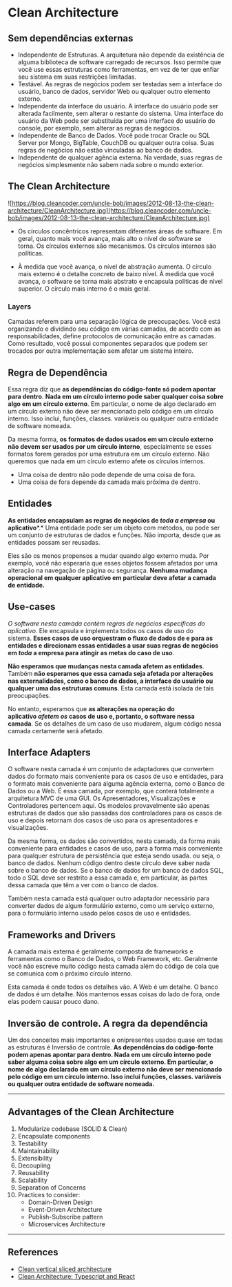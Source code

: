 # Clean Architecture

## Sem dependências externas

- Independente de Estruturas. A arquitetura não depende da existência de alguma biblioteca de software carregado de recursos. Isso permite que você use essas estruturas como ferramentas, em vez de ter que enfiar seu sistema em suas restrições limitadas.
- Testável. As regras de negócios podem ser testadas sem a interface do usuário, banco de dados, servidor Web ou qualquer outro elemento externo.
- Independente da interface do usuário. A interface do usuário pode ser alterada facilmente, sem alterar o restante do sistema. Uma interface do usuário da Web pode ser substituída por uma interface do usuário do console, por exemplo, sem alterar as regras de negócios.
- Independente de Banco de Dados. Você pode trocar Oracle ou SQL Server por Mongo, BigTable, CouchDB ou qualquer outra coisa. Suas regras de negócios não estão vinculadas ao banco de dados.
- Independente de qualquer agência externa. Na verdade, suas regras de negócios simplesmente não sabem nada sobre o mundo exterior.

## The Clean Architecture

![https://blog.cleancoder.com/uncle-bob/images/2012-08-13-the-clean-architecture/CleanArchitecture.jpg](https://blog.cleancoder.com/uncle-bob/images/2012-08-13-the-clean-architecture/CleanArchitecture.jpg)

- Os círculos concêntricos representam diferentes áreas de software. Em geral, quanto mais você avança, mais alto o nível do software se torna. Os círculos externos são mecanismos. Os círculos internos são políticas.

- À medida que você avança, o nível de abstração aumenta. O círculo mais externo é o detalhe concreto de baixo nível. À medida que você avança, o software se torna mais abstrato e encapsula políticas de nível superior. O círculo mais interno é o mais geral.

### Layers

Camadas referem para uma separação lógica de preocupações. Você está organizando e dividindo seu código em várias camadas, de acordo com as responsabilidades, define protocolos de comunicação entre as camadas. Como resultado, você possui componentes separados que podem ser trocados por outra implementação sem afetar um sistema inteiro.

## Regra de Dependência

Essa regra diz que **as dependências do código-fonte só podem apontar para dentro**. **Nada em um círculo interno pode saber qualquer coisa sobre algo em um círculo externo**. Em particular, o nome de algo declarado em um círculo externo não deve ser mencionado pelo código em um círculo interno. Isso inclui, funções, classes. variáveis ou qualquer outra entidade de software nomeada.

Da mesma forma, **os formatos de dados usados em um círculo externo não devem ser usados por um círculo interno**, especialmente se esses formatos forem gerados por uma estrutura em um círculo externo. Não queremos que nada em um círculo externo afete os círculos internos.

- Uma coisa de dentro não pode depende de uma coisa de fora.
- Uma coisa de fora depende da camada mais próxima de dentro.


## Entidades

**As entidades encapsulam as regras de negócios de *toda a empresa* ou aplicativo***.* Uma entidade pode ser um objeto com métodos, ou pode ser um conjunto de estruturas de dados e funções. Não importa, desde que as entidades possam ser reusadas.

Eles são os menos propensos a mudar quando algo externo muda. Por exemplo, você não esperaria que esses objetos fossem afetados por uma alteração na navegação de página ou segurança. **Nenhuma mudança operacional em qualquer aplicativo em particular deve afetar a camada de entidade.**


## Use-cases

**O software nesta camada contém regras de negócios *específicas do aplicativo**.* Ele encapsula e implementa todos os casos de uso do sistema. **Esses casos de uso orquestram o fluxo de dados de e para as entidades e direcionam essas entidades a usar suas regras de negócios em *toda* a empresa para atingir as metas do caso de uso**.

**Não esperamos que mudanças nesta camada afetem as entidades**. Também **não esperamos que essa camada seja afetada por alterações nas externalidades, como o banco de dados, a interface do usuário ou qualquer uma das estruturas comuns**. Esta camada está isolada de tais preocupações.

No entanto, esperamos que **as alterações na operação do aplicativo *afetem os* casos de uso e, portanto, o software nessa camada**. Se os detalhes de um caso de uso mudarem, algum código nessa camada certamente será afetado.


## Interface Adapters

O software nesta camada é um conjunto de adaptadores que convertem dados do formato mais conveniente para os casos de uso e entidades, para o formato mais conveniente para alguma agência externa, como o Banco de Dados ou a Web. É essa camada, por exemplo, que conterá totalmente a arquitetura MVC de uma GUI. Os Apresentadores, Visualizações e Controladores pertencem aqui. Os modelos provavelmente são apenas estruturas de dados que são passadas dos controladores para os casos de uso e depois retornam dos casos de uso para os apresentadores e visualizações.

Da mesma forma, os dados são convertidos, nesta camada, da forma mais conveniente para entidades e casos de uso, para a forma mais conveniente para qualquer estrutura de persistência que esteja sendo usada. ou seja, o banco de dados. Nenhum código dentro deste círculo deve saber nada sobre o banco de dados. Se o banco de dados for um banco de dados SQL, todo o SQL deve ser restrito a essa camada e, em particular, às partes dessa camada que têm a ver com o banco de dados.

Também nesta camada está qualquer outro adaptador necessário para converter dados de algum formulário externo, como um serviço externo, para o formulário interno usado pelos casos de uso e entidades.

## Frameworks and Drivers

A camada mais externa é geralmente composta de frameworks e ferramentas como o Banco de Dados, o Web Framework, etc. Geralmente você não escreve muito código nesta camada além do código de cola que se comunica com o próximo círculo interno.

Esta camada é onde todos os detalhes vão. A Web é um detalhe. O banco de dados é um detalhe. Nós mantemos essas coisas do lado de fora, onde elas podem causar pouco dano.

## Inversão de controle. A regra da dependência

Um dos conceitos mais importantes e onipresentes usados quase em todas as estruturas é Inversão de controle. **As dependências do código-fonte podem apenas apontar para dentro. Nada em um círculo interno pode saber alguma coisa sobre algo em um círculo externo. Em particular, o nome de algo declarado em um círculo externo não deve ser mencionado pelo código em um círculo interno. Isso inclui funções, classes. variáveis ou qualquer outra entidade de software nomeada.**

---

## Advantages of the Clean Architecture

1. Modularize codebase (SOLID & Clean)
2. Encapsulate components
3. Testability
4. Maintainability
5. Extensibility
6. Decoupling
7. Reusability
8. Scalability
9. Separation of Concerns
10. Practices to consider:
    - Domain-Driven Design
    - Event-Driven Architecture
    - Publish-Subscribe pattern
    - Microservices Architecture

---

## References

- [Clean vertical sliced architecture](https://dev.to/devdoido/conheca-o-clean-vertical-sliced-architecture-a-uniao-dos-2-mundos-4gnd)
- [Clean Architecture: Typescript and React](https://nanosoft.co.za/blog/post/clean-typescript-and-react)